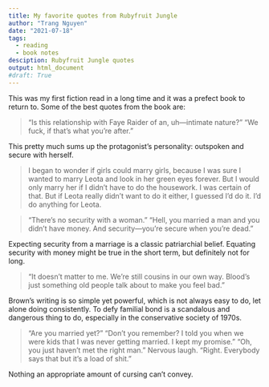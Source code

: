 ```yaml
---
title: My favorite quotes from Rubyfruit Jungle 
author: "Trang Nguyen"
date: "2021-07-18"
tags:
  - reading
  - book notes
desciption: Rubyfruit Jungle quotes
output: html_document
#draft: True
---
```


This was my first fiction read in a long time and it was a prefect book to return to. Some of the best quotes from the book are:

> “Is this relationship with Faye Raider of an, uh—intimate nature?” “We fuck, if that’s what you’re after.”

This pretty much sums up the protagonist's personality: outspoken and secure with herself. 

> I began to wonder if girls could marry girls, because I was sure I wanted to marry Leota and look in her green eyes forever. But I would only marry her if I didn’t have to do the housework. I was certain of that. But if Leota really didn’t want to do it either, I guessed I’d do it. I’d do anything for Leota.

> "There’s no security with a woman.” “Hell, you married a man and you didn’t have money. And security—you’re secure when you’re dead.”

Expecting security from a marriage is a classic patriarchial belief. Equating security with money might be true in the short term, but definitely not for long.

> "It doesn't matter to me. We're still cousins in our own way. Blood's just something old people talk about to make you feel bad."

Brown's writing is so simple yet powerful, which is not always easy to do, let alone doing consistently. To defy familial bond is a scandalous and dangerous thing to do, especially in the conservative society of 1970s.

> “Are you married yet?” “Don’t you remember? I told you when we were kids that I was never getting married. I kept my promise.” “Oh, you just haven’t met the right man.” Nervous laugh. “Right. Everybody says that but it’s a load of shit.”

Nothing an appropriate amount of cursing can't convey.